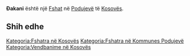 {{Fshat në Kosovës
 | Emri                = Ðakani
| srp_N_name = Ðakani
| srp_N_FULL_NAME_RO = Ðakani
| srp_N_FULL_NAME_ND_RO = Dakani
| srp_N_SORT_NAME_RG = DAKANI
| srp_N_FULL_NAME_RG = Ðakani
| srp_N_FULL_NAME_ND_RG = Dakani

 | Emri (Rasa dhanore) = 
 | Figura              = 
 | Shteti              = Kosovo
 | Komuna              = Podujevë
 | Kodi postar         = 
 | Sipërfaqja          = 

 | Popullsia           = 

 | Regj. i popullsisë  = 
 | Dend. e popullsisë  = 
 | Faqja zyrtare       = 
 <!--- Koordinatat ----> 
 | Gjerësia            = 42.901453
 | Gjatësia            = 21.238376
 | Lartësia            = 
}}
'''Ðakani''' është një [[Fshat]] në [[Podujevë]] të [[Kosovës]].

<!-- == Gjeografia == -->
<!-- == Historia == -->
<!-- == Demografia == -->
== Shih edhe ==
{{Komuna Podujevë}}
{{Kosovo-Administrata-Cung}}

[[Kategoria:Fshatra në Kosovës]]
[[Kategoria:Fshatra në Kommunes Podujevë]]
[[Kategoria:Vendbanime në Kosovës]]
